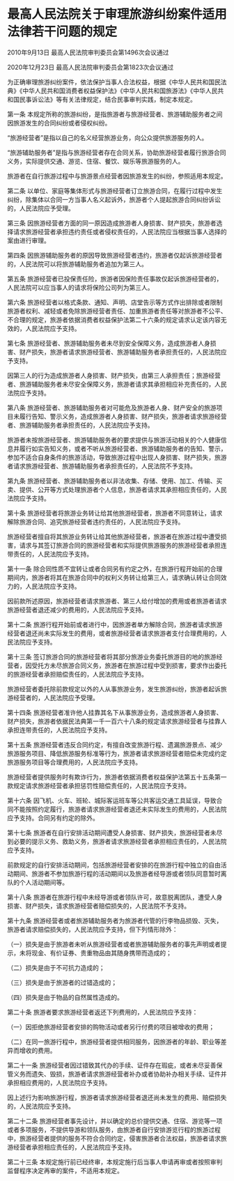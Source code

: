 # 最高人民法院关于审理旅游纠纷案件适用法律若干问题的规定

2010年9月13日 最高人民法院审判委员会第1496次会议通过

2020年12月23日 最高人民法院审判委员会第1823次会议通过

  

为正确审理旅游纠纷案件，依法保护当事人合法权益，根据《中华人民共和国民法典》《中华人民共和国消费者权益保护法》《中华人民共和国旅游法》《中华人民共和国民事诉讼法》等有关法律规定，结合民事审判实践，制定本规定。

第一条 本规定所称的旅游纠纷，是指旅游者与旅游经营者、旅游辅助服务者之间因旅游发生的合同纠纷或者侵权纠纷。

“旅游经营者”是指以自己的名义经营旅游业务，向公众提供旅游服务的人。

“旅游辅助服务者”是指与旅游经营者存在合同关系，协助旅游经营者履行旅游合同义务，实际提供交通、游览、住宿、餐饮、娱乐等旅游服务的人。

旅游者在自行旅游过程中与旅游景点经营者因旅游发生的纠纷，参照适用本规定。

第二条 以单位、家庭等集体形式与旅游经营者订立旅游合同，在履行过程中发生纠纷，除集体以合同一方当事人名义起诉外，旅游者个人提起旅游合同纠纷诉讼的，人民法院应予受理。

第三条 因旅游经营者方面的同一原因造成旅游者人身损害、财产损失，旅游者选择请求旅游经营者承担违约责任或者侵权责任的，人民法院应当根据当事人选择的案由进行审理。

第四条 因旅游辅助服务者的原因导致旅游经营者违约，旅游者仅起诉旅游经营者的，人民法院可以将旅游辅助服务者追加为第三人。

第五条 旅游经营者已投保责任险，旅游者因保险责任事故仅起诉旅游经营者的，人民法院可以应当事人的请求将保险公司列为第三人。

第六条 旅游经营者以格式条款、通知、声明、店堂告示等方式作出排除或者限制旅游者权利、减轻或者免除旅游经营者责任、加重旅游者责任等对旅游者不公平、不合理的规定，旅游者依据消费者权益保护法第二十六条的规定请求认定该内容无效的，人民法院应予支持。

第七条 旅游经营者、旅游辅助服务者未尽到安全保障义务，造成旅游者人身损害、财产损失，旅游者请求旅游经营者、旅游辅助服务者承担责任的，人民法院应予支持。

因第三人的行为造成旅游者人身损害、财产损失，由第三人承担责任；旅游经营者、旅游辅助服务者未尽安全保障义务，旅游者请求其承担相应补充责任的，人民法院应予支持。

第八条 旅游经营者、旅游辅助服务者对可能危及旅游者人身、财产安全的旅游项目未履行告知、警示义务，造成旅游者人身损害、财产损失，旅游者请求旅游经营者、旅游辅助服务者承担责任的，人民法院应予支持。

旅游者未按旅游经营者、旅游辅助服务者的要求提供与旅游活动相关的个人健康信息并履行如实告知义务，或者不听从旅游经营者、旅游辅助服务者的告知、警示，参加不适合自身条件的旅游活动，导致旅游过程中出现人身损害、财产损失，旅游者请求旅游经营者、旅游辅助服务者承担责任的，人民法院不予支持。

第九条 旅游经营者、旅游辅助服务者以非法收集、存储、使用、加工、传输、买卖、提供、公开等方式处理旅游者个人信息，旅游者请求其承担相应责任的，人民法院应予支持。

第十条 旅游经营者将旅游业务转让给其他旅游经营者，旅游者不同意转让，请求解除旅游合同、追究旅游经营者违约责任的，人民法院应予支持。

旅游经营者擅自将其旅游业务转让给其他旅游经营者，旅游者在旅游过程中遭受损害，请求与其签订旅游合同的旅游经营者和实际提供旅游服务的旅游经营者承担连带责任的，人民法院应予支持。

第十一条 除合同性质不宜转让或者合同另有约定之外，在旅游行程开始前的合理期间内，旅游者将其在旅游合同中的权利义务转让给第三人，请求确认转让合同效力的，人民法院应予支持。

因前款所述原因，旅游经营者请求旅游者、第三人给付增加的费用或者旅游者请求旅游经营者退还减少的费用的，人民法院应予支持。

第十二条 旅游行程开始前或者进行中，因旅游者单方解除合同，旅游者请求旅游经营者退还尚未实际发生的费用，或者旅游经营者请求旅游者支付合理费用的，人民法院应予支持。

第十三条 签订旅游合同的旅游经营者将其部分旅游业务委托旅游目的地的旅游经营者，因受托方未尽旅游合同义务，旅游者在旅游过程中受到损害，要求作出委托的旅游经营者承担赔偿责任的，人民法院应予支持。

旅游经营者委托除前款规定以外的人从事旅游业务，发生旅游纠纷，旅游者起诉旅游经营者的，人民法院应予受理。

第十四条 旅游经营者准许他人挂靠其名下从事旅游业务，造成旅游者人身损害、财产损失，旅游者依据民法典第一千一百六十八条的规定请求旅游经营者与挂靠人承担连带责任的，人民法院应予支持。

第十五条 旅游经营者违反合同约定，有擅自改变旅游行程、遗漏旅游景点、减少旅游服务项目、降低旅游服务标准等行为，旅游者请求旅游经营者赔偿未完成约定旅游服务项目等合理费用的，人民法院应予支持。

旅游经营者提供服务时有欺诈行为，旅游者依据消费者权益保护法第五十五条第一款规定请求旅游经营者承担惩罚性赔偿责任的，人民法院应予支持。

第十六条 因飞机、火车、班轮、城际客运班车等公共客运交通工具延误，导致合同不能按照约定履行，旅游者请求旅游经营者退还未实际发生的费用的，人民法院应予支持。合同另有约定的除外。

第十七条 旅游者在自行安排活动期间遭受人身损害、财产损失，旅游经营者未尽到必要的提示义务、救助义务，旅游者请求旅游经营者承担相应责任的，人民法院应予支持。

前款规定的自行安排活动期间，包括旅游经营者安排的在旅游行程中独立的自由活动期间、旅游者不参加旅游行程的活动期间以及旅游者经导游或者领队同意暂时离队的个人活动期间等。

第十八条 旅游者在旅游行程中未经导游或者领队许可，故意脱离团队，遭受人身损害、财产损失，请求旅游经营者赔偿损失的，人民法院不予支持。

第十九条 旅游经营者或者旅游辅助服务者为旅游者代管的行李物品损毁、灭失，旅游者请求赔偿损失的，人民法院应予支持，但下列情形除外：

（一）损失是由于旅游者未听从旅游经营者或者旅游辅助服务者的事先声明或者提示，未将现金、有价证券、贵重物品由其随身携带而造成的；

（二）损失是由于不可抗力造成的；

（三）损失是由于旅游者的过错造成的；

（四）损失是由于物品的自然属性造成的。

第二十条 旅游者要求旅游经营者返还下列费用的，人民法院应予支持：

（一）因拒绝旅游经营者安排的购物活动或者另行付费的项目被增收的费用；

（二）在同一旅游行程中，旅游经营者提供相同服务，因旅游者的年龄、职业等差异而增收的费用。

第二十一条 旅游经营者因过错致其代办的手续、证件存在瑕疵，或者未尽妥善保管义务而遗失、毁损，旅游者请求旅游经营者补办或者协助补办相关手续、证件并承担相应费用的，人民法院应予支持。

因上述行为影响旅游行程，旅游者请求旅游经营者退还尚未发生的费用、赔偿损失的，人民法院应予支持。

第二十二条 旅游经营者事先设计，并以确定的总价提供交通、住宿、游览等一项或者多项服务，不提供导游和领队服务，由旅游者自行安排游览行程的旅游过程中，旅游经营者提供的服务不符合合同约定，侵害旅游者合法权益，旅游者请求旅游经营者承担相应责任的，人民法院应予支持。

第二十三条 本规定施行前已经终审，本规定施行后当事人申请再审或者按照审判监督程序决定再审的案件，不适用本规定。